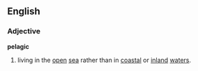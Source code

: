 ==English==
===Adjective===
'''pelagic'''
# living in the [[open]] [[sea]] rather than in [[coastal]] or [[inland]] [[waters]].